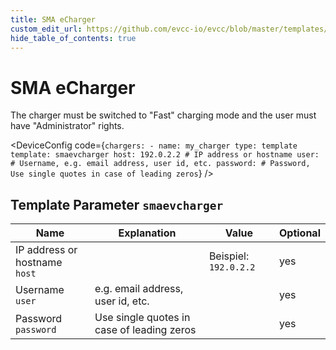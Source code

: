 ```yaml
---
title: SMA eCharger
custom_edit_url: https://github.com/evcc-io/evcc/blob/master/templates/definition/charger/smaevcharger.yaml
hide_table_of_contents: true
---
```



# SMA eCharger

<div className="device-detail-container">
  <div className="device-detail-content">
    <DeviceFeatures features="mA,sponsorship" />

The charger must be switched to "Fast" charging mode and the user must have "Administrator" rights.


<DeviceConfig code={`chargers:
    - name: my_charger
      type: template
      template: smaevcharger
      host: 192.0.2.2 # IP address or hostname
      user: # Username, e.g. email address, user id, etc.
      password: # Password, Use single quotes in case of leading zeros`}  />
  </div>
  <div className="device-detail-icon">
    <evcc-icon
      type="charger"
      name="sma-echarger"
      size="400px"
      alt="SMA eCharger"
      className="device-detail-icon-img"
    ></evcc-icon>
  </div>
</div>

## Template Parameter `smaevcharger`

| Name | Explanation | Value | Optional |
|-----------|-------------|-------|----------|
| IP address or hostname<br/>`host` |  | Beispiel: `192.0.2.2` | yes |
| Username<br/>`user` | e.g. email address, user id, etc. |  | yes |
| Password<br/>`password` | Use single quotes in case of leading zeros |  | yes |

<SponsorshipRequired />

